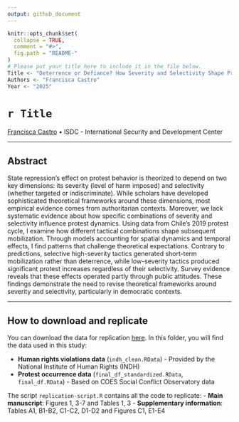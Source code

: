 ```yaml
---
output: github_document
---
```


<!-- README.md is generated from README.Rmd. Please edit that file -->

```r
knitr::opts_chunk$set(
  collapse = TRUE,
  comment = "#>",
  fig.path = "README-"
)
# Please put your title here to include it in the file below.
Title <- "Deterrence or Defiance? How Severity and Selectivity Shape Protest Responses to Repression"
Authors <- "Francisca Castro"
Year <- "2025"
```

# `r Title`

[Francisca Castro](https://francisca-castro.com/) • ISDC - International Security and Development Center\

------------------------------------------------------------------------

## Abstract

State repression’s effect on protest behavior is theorized to depend on two key dimensions: its severity (level of harm imposed) and selectivity (whether targeted or indiscriminate). While scholars have developed sophisticated theoretical frameworks around these dimensions, most empirical evidence comes from authoritarian contexts. Moreover, we lack systematic evidence about how specific combinations of severity and selectivity influence protest dynamics. Using data from Chile’s 2019 protest cycle, I examine how different tactical combinations shape subsequent mobilization. Through models accounting for spatial dynamics and temporal effects, I find patterns that challenge theoretical expectations. Contrary to predictions, selective high-severity tactics generated short-term mobilization rather than deterrence, while low-severity tactics produced significant protest increases regardless of their selectivity. Survey evidence reveals that these effects operated partly through public attitudes. These findings demonstrate the need to revise theoretical frameworks around severity and selectivity, particularly in democratic contexts.

------------------------------------------------------------------------

## How to download and replicate

You can download the data for replication [here](https://github.com/frcastrog/police-repression/tree/main/01-data/). In this folder, you will find the data used in this study:

- **Human rights violations data** (`indh_clean.RData`) - Provided by the National Institute of Human Rights (INDH)
- **Protest occurrence data** (`final_df_standardized.RData`, `final_df.RData`) - Based on COES Social Conflict Observatory data


The script `replication-script.R` contains all the code to replicate:
- **Main manuscript**: Figures 1, 3-7 and Tables 1, 3
- **Supplementary information**: Tables A1, B1-B2, C1-C2, D1-D2 and Figures C1, E1-E4

